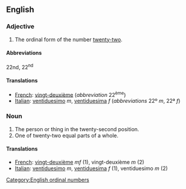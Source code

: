 ==English==

===Adjective===

# The ordinal form of the number [[twenty-two]].

====Abbreviations====
22nd, 22<sup>nd</sup>

====Translations====

*[[French]]: [[vingt-deuxième]] (''abbreviation'' 22<sup>ème</sup>)
*[[Italian]]: [[ventiduesimo]] ''m'', [[ventiduesima]]  ''f'' (''abbreviations'' 22º ''m'', 22ª ''f'')

===Noun===

#The person or thing in the twenty-second position.
#One of twenty-two equal parts of a whole.

====Translations====

*[[French]]: [[vingt-deuxième]] ''mf'' (1), vingt-deuxième ''m'' (2)
*[[Italian]]: [[ventiduesimo]] ''m'', [[ventiduesima]] ''f'' (1), ventiduesimo ''m'' (2)

[[Category:English ordinal numbers]]